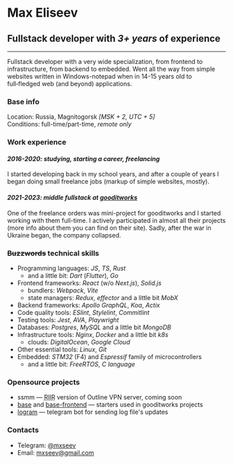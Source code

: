 # Max Eliseev
## Fullstack developer with *3+ years* of experience

---

Fullstack developer with a very wide specialization, 
from frontend to infrastructure, from backend to embedded. 
Went all the way from simple websites written in Windows-notepad 
when in 14-15 years old to full&#x2011;fledged web (and beyond) applications.

### Base info
Location: Russia, Magnitogorsk *[MSK + 2, UTC + 5]*  
Conditions: full-time/part-time, *remote only*  

### Work experience

#### *2016-2020: studying, starting a career, freelancing*

I started developing back in my school years, and after a couple of years 
I began doing small freelance jobs (markup of simple websites, mostly). 

#### *2021-2023: middle fullstack at [gooditworks](https://goodit.works)*

One of the freelance orders was mini-project for gooditworks 
and I started working with them full-time. I actively participated in 
almost all their projects (more info about them you can find on their site). 
Sadly, after the war in Ukraine began, the company collapsed.

### <del>Buzzwords</del> technical skills

- Programming languages: *JS*, *TS*, *Rust*
  - and a little bit: *Dart* (*Flutter*), *Go*
- Frontend frameworks: *React* (w/o *Next.js*), *Solid.js*
  - bundlers: *Webpack*, *Vite*
  - state managers: *Redux*, *effector* and a little bit *MobX*
- Backend frameworks: *Apollo GraphQL*, *Koa*, *Actix*
- Code quality tools: *ESlint*, *Stylelint*, *Commitlint*
- Testing tools: *Jest*, *AVA*, *Playwright*
- Databases: *Postgres*, *MySQL* and a little bit *MongoDB*
- Infrastructure tools: *Nginx*, *Docker* and a little bit *k8s*
  - clouds: *DigitalOcean*, *Google Cloud*
- Other essential tools: *Linux*, *Git*
- Embedded: *STM32* (F4) and *Espressif* family of microcontrollers
  - and a little bit: *FreeRTOS*, *C language*

### Opensource projects

- ssmm — <abbr title="Rewrite It In Rust">RIIR</abbr> version of Outline VPN server, coming soon
- [base](https://github.com/gooditworks/base) and [base-frontend](https://github.com/gooditworks/base-frontend) — starters used in gooditworks projects
- [logram](https://github.com/mxseev/logram) — telegram bot for sending log file's updates

### Contacts

- Telegram: [@mxseev](https://t.me/mxseev)
- Email: [mxseev@gmail.com](mailto:mxseev@gmail.com)
